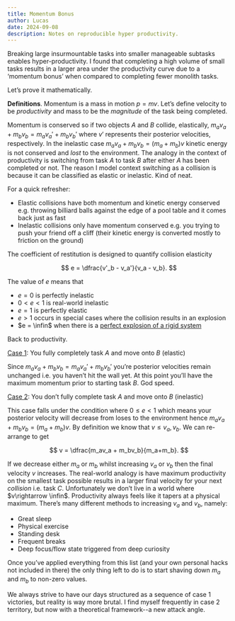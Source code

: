 ```yaml
---
title: Momentum Bonus
author: Lucas
date: 2024-09-08
description: Notes on reproducible hyper productivity.
---
```


Breaking large insurmountable tasks into smaller manageable subtasks enables hyper-productivity. I found that completing a high volume of small tasks results in a larger area under the productivity curve due to a ‘momentum bonus’ when compared to completing fewer monolith tasks.

Let’s prove it mathematically.

**Definitions**. Momentum is a mass in motion $p=mv$. Let’s define velocity to be *productivity* and mass to be the *magnitude* of the task being completed.

Momentum is conserved so if two objects $A$ and $B$ collide, elastically, $m_av_a + m_bv_b = m_av_a' + m_bv_b'$ where  $v'$ represents their posterior velocities, respectively. In the inelastic case $m_av_a + m_bv_b = (m_a+m_b)v$ kinetic energy is not conserved and *lost* to the environment. The analogy in the context of productivity is switching from task $A$ to task $B$ after either $A$ has been completed or not. The reason I model context switching as a collision is because it can be classified as elastic or inelastic. Kind of neat.

For a quick refresher:

- Elastic collisions have both momentum and kinetic energy conserved e.g. throwing billiard balls against the edge of a pool table and it comes back just as fast
- Inelastic collisions only have momentum conserved e.g. you trying to push your friend off a cliff (their kinetic energy is converted mostly to friction on the ground)

The coefficient of restitution is designed to quantify collision elasticity

$$
e = \dfrac{v'_b - v_a'}{v_a - v_b}.
$$

The value of $e$  means that

- $e= 0$ is perfectly inelastic
- $0< e < 1$ is real-world inelastic
- $e = 1$ is perfectly elastic
- $e > 1$ occurs in special cases where the collision results in an explosion
- $e = \infin$ when there is a [perfect explosion of a rigid system](https://en.wikipedia.org/wiki/Coefficient_of_restitution)

Back to productivity.

<ins>Case 1</ins>: You fully completely task $A$ and move onto $B$ (elastic)

Since $m_av_a + m_bv_b = m_av_a' + m_bv_b'$ you’re posterior velocities remain unchanged i.e. you haven’t hit the wall yet. At this point you’ll have the maximum momentum prior to starting task $B$. God speed.

<ins>Case 2</ins>: You don’t fully complete task $A$ and move onto $B$ (inelastic)

This case falls under the condition where $0\le e < 1$ which means your posterior velocity will decrease from loses to the environment hence $m_av_a + m_bv_b = (m_a+m_b)v$. By definition we know that $v \le v_a, v_b$. We can re-arrange to get

$$
v = \dfrac{m_av_a + m_bv_b}{m_a+m_b}.
$$

If we decrease either $m_a$ or $m_b$ whilst increasing $v_a$ or $v_b$ then the final velocity $v$ increases. The real-world analogy is have maximum productivity on the smallest task possible results in a larger final velocity for your next *collision* i.e. task $C$. Unfortunately we don’t live in a world where $v\rightarrow \infin$. Productivity always feels like it tapers at a physical maximum. There’s many different methods to increasing $v_a$ and $v_b$, namely:

- Great sleep
- Physical exercise
- Standing desk
- Frequent breaks
- Deep focus/flow state triggered from deep curiosity

Once you’ve applied everything from this list (and your own personal hacks not included in there) the only thing left to do is to start shaving down $m_a$ and $m_b$ to non-zero values.

We always strive to have our days structured as a sequence of case 1 victories, but reality is way more brutal. I find myself frequently in case 2 territory, but now with a theoretical framework--a new attack angle.